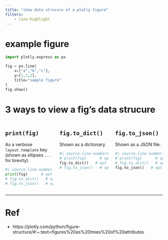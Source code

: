 ```yaml
---
title: "show data strucure of a plotly figure"
filters:
    - line-highlight
---
```



# example figure

```python
import plotly.express as px

fig = px.line(
    x=["a","b","c"],
    y=[1,3,2],
    title="sample figure"
)
fig.show()
```


# 3 ways to view a fig's data strucure

:::: {.columns .column-screen}


::: {.column width="33%"}
## `print(fig)` 

As a verbose `layout.template` key (shown as ellipses `...` for brevity).

```python
#| source-line-numbers: "1"
print(fig)      # opt 1
# fig.to_dict()   # opt 2
# fig.to_json()   # opt 3
```
:::

::: {.column width="34%"}
## `fig.to_dict()`

Shown as a dictionary. 

```python
#| source-line-numbers: "2"
# print(fig)      # opt 1
fig.to_dict()   # opt 2
# fig.to_json()   # opt 3
```
:::

::: {.column width="33%"}
## `fig.to_json()`

Shown as a JSON file. 

```python
#| source-line-numbers: "3"
# print(fig)      # opt 1
# fig.to_dict()   # opt 2
fig.to_json()   # opt 3
```
:::

::::

---

# Ref

- https://plotly.com/python/figure-structure/#:~:text=figures%20as%20trees%20of%20attributes

